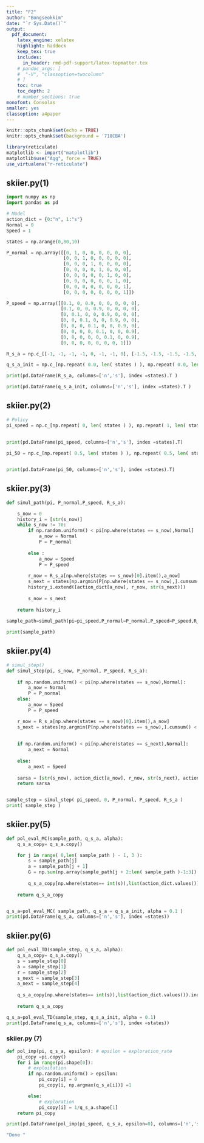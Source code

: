 ```yaml
---
title: "F2"  
author: "Bongseokkim"  
date: "`r Sys.Date()`"  
output:   
  pdf_document:  
    latex_engine: xelatex
    highlight: haddock  
    keep_tex: true  
    includes:
      in_header: rmd-pdf-support/latex-topmatter.tex
    # pandoc_args: [
    #  "-V", "classoption=twocolumn"
    # ]
    toc: true   
    toc_depth: 2  
    # number_sections: true  
monofont: Consolas
smaller: yes
classoption: a4paper
---
```


```r
knitr::opts_chunk$set(echo = TRUE)
knitr::opts_chunk$set(background = '718CBA')  
```

```r
library(reticulate)
matplotlib <- import("matplotlib")
matplotlib$use("Agg", force = TRUE)
use_virtualenv("r-reticulate")
```


\newpage
## skiier.py(1)
```python
import numpy as np
import pandas as pd 

# Model
action_dict = {0:"n", 1:"s"}
Normal = 0
Speed = 1 

states = np.arange(0,80,10)

P_normal = np.array([[0, 1, 0, 0, 0, 0, 0, 0],
                     [0, 0, 1, 0, 0, 0, 0, 0],
                     [0, 0, 0, 1, 0, 0, 0, 0],
                     [0, 0, 0, 0, 1, 0, 0, 0],
                     [0, 0, 0, 0, 0, 1, 0, 0],
                     [0, 0, 0, 0, 0, 0, 1, 0],
                     [0, 0, 0, 0, 0, 0, 0, 1],
                     [0, 0, 0, 0, 0, 0, 0, 1]])

P_speed = np.array([[0.1, 0, 0.9, 0, 0, 0, 0, 0],
                    [0.1, 0, 0, 0.9, 0, 0, 0, 0],
                    [0, 0.1, 0, 0, 0.9, 0, 0, 0],
                    [0, 0, 0.1, 0, 0, 0.9, 0, 0],
                    [0, 0, 0, 0.1, 0, 0, 0.9, 0],
                    [0, 0, 0, 0, 0.1, 0, 0, 0.9],
                    [0, 0, 0, 0, 0, 0.1, 0, 0.9],
                    [0, 0, 0, 0, 0, 0, 0, 1]])

R_s_a = np.c_[[-1, -1, -1, -1, 0, -1, -1, 0], [-1.5, -1.5, -1.5, -1.5, -0.5, -1.5, -1.5, 0]]

q_s_a_init = np.c_[np.repeat( 0.0, len( states ) ), np.repeat( 0.0, len( states ) )]


```


```python
print(pd.DataFrame(R_s_a, columns=['n','s'], index =states).T )

print(pd.DataFrame(q_s_a_init, columns=['n','s'], index =states).T )
```

\newpage

## skiier.py(2)
```python
# Policy
pi_speed = np.c_[np.repeat( 0, len( states ) ), np.repeat( 1, len( states ) )]
                         
                         
print(pd.DataFrame(pi_speed, columns=['n','s'], index =states).T)

pi_50 = np.c_[np.repeat( 0.5, len( states ) ), np.repeat( 0.5, len( states ) )]


print(pd.DataFrame(pi_50, columns=['n','s'], index =states).T)
```

\newpage

## skiier.py(3)
```python
def simul_path(pi, P_normal,P_speed, R_s_a):

    s_now = 0 
    history_i = [str(s_now)]
    while s_now != 70:
        if np.random.uniform() < pi[np.where(states == s_now),Normal] :
            a_now = Normal
            P = P_normal
        
        else :
            a_now = Speed 
            P = P_speed
        
        r_now = R_s_a[np.where(states == s_now)[0].item(),a_now]
        s_next = states[np.argmin(P[np.where(states == s_now),].cumsum() < np.random.uniform(0,1))] 
        history_i.extend([action_dict[a_now], r_now, str(s_next)])
        
        s_now = s_next
        
    return history_i
    
sample_path=simul_path(pi=pi_speed,P_normal=P_normal,P_speed=P_speed,R_s_a=R_s_a)

print(sample_path)

```

\newpage

## skiier.py(4)
```python

# simul_step()
def simul_step(pi, s_now, P_normal, P_speed, R_s_a):
    
    if np.random.uniform() < pi[np.where(states == s_now),Normal]:
        a_now = Normal
        P = P_normal
    else:
        a_now = Speed
        P = P_speed

    r_now = R_s_a[np.where(states == s_now)[0].item(),a_now]
    s_next = states[np.argmin(P[np.where(states == s_now),].cumsum() < np.random.uniform(0,1))] 
    
    
    if np.random.uniform() < pi[np.where(states == s_next),Normal]:
        a_next = Normal
        
    else:
        a_next = Speed
        
    sarsa = [str(s_now), action_dict[a_now], r_now, str(s_next), action_dict[a_next]]
    return sarsa


sample_step = simul_step( pi_speed, 0, P_normal, P_speed, R_s_a )
print( sample_step )

```

\newpage

## skiier.py(5)
```python
def pol_eval_MC(sample_path, q_s_a, alpha):
    q_s_a_copy= q_s_a.copy()

    for j in range( 0,len( sample_path ) - 1, 3 ):
        s = sample_path[j]
        a = sample_path[j + 1]
        G = np.sum(np.array(sample_path[j + 2:len( sample_path )-1:3]).astype( float ) )
        
        q_s_a_copy[np.where(states== int(s)),list(action_dict.values()).index(a)] += alpha * (G - q_s_a_copy[np.where(states== int(s)),list(action_dict.values()).index(a)] )
    
    return q_s_a_copy


q_s_a=pol_eval_MC( sample_path, q_s_a = q_s_a_init, alpha = 0.1 )
print(pd.DataFrame(q_s_a, columns=['n','s'], index =states))
```

\newpage

## skiier.py(6)

```python
def pol_eval_TD(sample_step, q_s_a, alpha):
    q_s_a_copy= q_s_a.copy()
    s = sample_step[0]
    a = sample_step[1]
    r = sample_step[2]
    s_next = sample_step[3]
    a_next = sample_step[4]
    
    q_s_a_copy[np.where(states== int(s)),list(action_dict.values()).index(a)]     +=alpha*(r+q_s_a_copy[np.where(states== int(s_next)),list(action_dict.values()).index(a_next)]             -q_s_a_copy[np.where(states== int(s)),list(action_dict.values()).index(a)])
    
    return q_s_a_copy

q_s_a=pol_eval_TD(sample_step, q_s_a_init, alpha = 0.1)
print(pd.DataFrame(q_s_a, columns=['n','s'], index =states))
```

\newpage
### skiier.py (7)

```python
def pol_imp(pi, q_s_a, epsilon): # epsilon = exploration_rate
    pi_copy =pi.copy()
    for i in range(pi.shape[0]):
        # exploitation
        if np.random.uniform() > epsilon:
            pi_copy[i] = 0
            pi_copy[i, np.argmax(q_s_a[i])] =1

        else:
            # exploration
            pi_copy[i] = 1/q_s_a.shape[1]
    return pi_copy

print(pd.DataFrame(pol_imp(pi_speed, q_s_a, epsilon=0), columns=['n','s'], index =states))
```

```r
"Done "
```